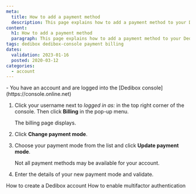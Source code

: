 ```yaml
---
meta:
  title: How to add a payment method
  description: This page explains how to add a payment method to your Dedibox console.
content:
  h1: How to add a payment method
  paragraph: This page explains how to add a payment method to your Dedibox console.
tags: dedibox dedibox-console payment billing
dates:
  validation: 2023-01-16
  posted: 2020-03-12
categories:
  - account
---
```


<Message type="requirement">
  - You have an account and are logged into the [Dedibox console](https://console.online.net) 
</Message>

1. Click your username next to _logged in as:_ in the top right corner of the console. Then click **Billing** in the pop-up menu.
    <Lightbox src="scaleway-dedibox-popup.webp" alt="" />

   The billing page displays.
2. Click **Change payment mode**.
3. Choose your payment mode from the list and click **Update payment mode**.
    <Lightbox src="scaleway-dedibox-new-paymentmode.webp" alt="" />

    <Message type="note">
      Not all payment methods may be available for your account.
    </Message>
4. Enter the details of your new payment mode and validate.

<Navigation title="See Also">
  <PreviousButton to="/dedibox-console/my-account/how-to/create-a-dedibox-account/">How to create a Dedibox account</PreviousButton>
  <NextButton to="/dedibox-console/my-account/how-to/enable-two-factor-authentication/">How to enable multifactor authentication</NextButton>
</Navigation>
